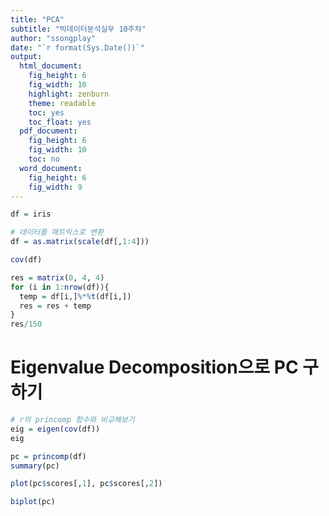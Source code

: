 ```yaml
---
title: "PCA"
subtitle: "빅데이터분석실무 10주차"
author: "ssongplay"
date: "`r format(Sys.Date())`"
output:
  html_document: 
    fig_height: 6
    fig_width: 10
    highlight: zenburn
    theme: readable
    toc: yes
    toc_float: yes
  pdf_document:
    fig_height: 6
    fig_width: 10
    toc: no
  word_document: 
    fig_height: 6
    fig_width: 9
---
```


```r
df = iris

# 데이터를 매트릭스로 변환
df = as.matrix(scale(df[,1:4]))

cov(df)

```

```r
res = matrix(0, 4, 4)
for (i in 1:nrow(df)){
  temp = df[i,]%*%t(df[i,])
  res = res + temp
}
res/150
```

# Eigenvalue Decomposition으로 PC 구하기 

```r
# r의 princomp 함수와 비교해보기
eig = eigen(cov(df))
eig
```

```r
pc = princomp(df)
summary(pc)
```

```r
plot(pc$scores[,1], pc$scores[,2])
```

```r
biplot(pc)
```

